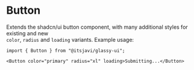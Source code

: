  
 
<Meta of={Stories} />
 
# Button

Extends the shadcn/ui button component, with many additional styles for existing and new  
`color`, `radius` and `loading` variants. Example usage:

```tsx
import { Button } from "@itsjavi/glassy-ui";

<Button color="primary" radius="xl" loading>Submitting...</Button>
```
 
<Canvas of={Stories.Default} />
<Controls of={Stories.Default} />
